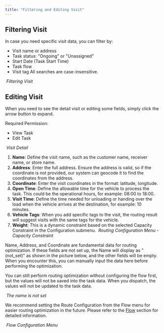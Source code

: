 ```yaml
---
title: "Filtering and Editing Visit"
---
```


## Filtering Visit

In case you need specific visit data, you can filter by:

- Visit name or address
- Task status: "Ongoing" or "Unassigned"
- Start Date (Task Start Time)
- Task flow
- Visit tag All searches are case-insensitive.

<img src="https://t3837933.p.clickup-attachments.com/t3837933/9bab4d28-bb79-4f34-bb72-56b672a6f0c2/image.png" alt="" /> _Filtering Visit_

## Editing Visit

When you need to see the detail visit or editing some fields, simply click the arrow button to expand.

Required Permission:

- View Task
- Edit Task

<img src="https://t3837933.p.clickup-attachments.com/t3837933/c5c89215-dfab-4d6b-9eb0-2600355c982b/image.png" alt="" /> _Visit Detail_

1. **Name**: Define the visit name, such as the customer name, receiver name, or store name.
2. **Address**: Enter the full address. Ensure the address is valid, so if the coordinate is not provided, our system can geocode it to find the coordinates from the address.
3. **Coordinate**: Enter the visit coordinates in the format: latitude, longitude.
4. **Open Time**: Define the allowable time for the vehicle to process the task. This could be the operational hours, for example: 08:00 to 18:00.
5. **Visit Time**: Define the time needed for unloading or handing over the load when the vehicle arrives at the destination, for example: 10 minutes.
6. **Vehicle Tags**: When you add specific tags to the visit, the routing result will suggest visits with the same tags for the vehicle.
7. **Weight**: This is a dynamic constraint based on the selected Capacity Constraint in the Configuration submenu. <img src="https://t3837933.p.clickup-attachments.com/t3837933/b05c0e8d-19ce-4a3b-a8f2-8a410058596f/image.png" alt="" /> _Routing Configuration Menu - Capacity Constraint_

Name, Address, and Coordinate are fundamental data for routing optimization. If these fields are not set up, the Name will display as "(not_set)" as shown in the picture below, and the other fields will be empty. When you encounter this, you can manually input the data here before performing the optimization.

You can still perform routing optimization without configuring the flow first, but the values will not be saved into the task data. When you dispatch, the values will not be updated to the task data.

<img src="https://t3837933.p.clickup-attachments.com/t3837933/6fea20dd-c612-46c8-aaa5-7582438f8507/image.png" alt="" /><img src="https://t3837933.p.clickup-attachments.com/t3837933/3fbb00e7-49c2-4c23-ae57-1557b03b54a9/image.png" alt="" /> _The name is not set_

We recommend setting the Route Configuration from the Flow menu for easier routing optimization in the future. Please refer to the [Flow](https://doc.clickup.com/3837933/p/h/3n3zd-81962/aa00834626ae24f/3n3zd-84242) section for detailed information.

<img src="https://t3837933.p.clickup-attachments.com/t3837933/f22dc449-eb25-487e-b52a-b36de682a6b7/image.png" alt="" /> _Flow Configuration Menu_